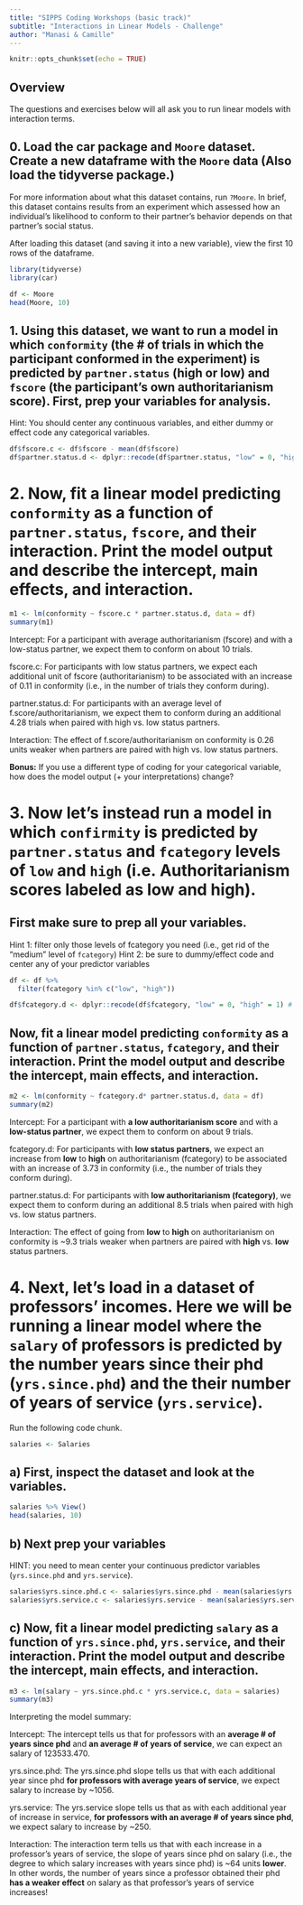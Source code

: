 ```yaml
---
title: "SIPPS Coding Workshops (basic track)"
subtitle: "Interactions in Linear Models - Challenge"
author: "Manasi & Camille"
---
```


```r
knitr::opts_chunk$set(echo = TRUE)
```

## Overview

The questions and exercises below will all ask you to run linear models with interaction terms.

## 0. Load the car package and `Moore` dataset. Create a new dataframe with the `Moore` data  (Also load the tidyverse package.)

For more information about what this dataset contains, run `?Moore`. In brief, this dataset contains results from an experiment which assessed how an individual's likelihood to conform to their partner's behavior depends on that partner's social status.

After loading this dataset (and saving it into a new variable), view the first 10 rows of the dataframe.

```r

library(tidyverse)
library(car)

df <- Moore
head(Moore, 10)

```

## 1. Using this dataset, we want to run a model in which `conformity` (the # of trials in which the participant conformed in the experiment) is predicted by `partner.status` (high or low) and `fscore` (the participant's own authoritarianism score). First, prep your variables for analysis.

Hint: You should center any continuous variables, and either dummy or effect code any categorical variables.

```r

df$fscore.c <- df$fscore - mean(df$fscore)
df$partner.status.d <- dplyr::recode(df$partner.status, "low" = 0, "high" = 1) # using dummy coding

```


# 2. Now, fit a linear model predicting `conformity` as a function of `partner.status`, `fscore`, and **their interaction**. Print the model output and describe the intercept, main effects, and interaction.

```r

m1 <- lm(conformity ~ fscore.c * partner.status.d, data = df)
summary(m1)

```

Intercept: For a participant with average authoritarianism (fscore) and with a low-status partner, we expect them to conform on about 10 trials.

fscore.c: For participants with low status partners, we expect each additional unit of fscore (authoritarianism) to be associated with an increase of 0.11 in conformity (i.e., in the number of trials they conform during).

partner.status.d: For participants with an average level of f.score/authoritarianism, we expect them to conform during an additional 4.28 trials when paired with high vs. low status partners.

Interaction: The effect of f.score/authoritarianism on conformity is 0.26 units weaker when partners are paired with high vs. low status partners.

**Bonus:** If you use a different type of coding for your categorical variable, how does the model output (+ your interpretations) change?

# 3. Now let's instead run a model in which `confirmity` is predicted by `partner.status` and `fcategory` levels of `low` and `high` (i.e. Authoritarianism scores labeled as low and high). 

## First make sure to prep all your variables. 

Hint 1: filter only those levels of fcategory you need (i.e., get rid of the "medium" level of `fcategory`)
Hint 2: be sure to dummy/effect code and center any of your predictor variables

```r
df <- df %>%
  filter(fcategory %in% c("low", "high"))

df$fcategory.d <- dplyr::recode(df$fcategory, "low" = 0, "high" = 1) # using dummy coding
```

## Now, fit a linear model predicting `conformity` as a function of `partner.status`, `fcategory`, and **their interaction**. Print the model output and describe the intercept, main effects, and interaction.

```r
m2 <- lm(conformity ~ fcategory.d* partner.status.d, data = df)
summary(m2)
```

Intercept: For a participant with **a low authoritarianism score**  and with a **low-status partner**, we expect them to conform on about 9 trials.

fcategory.d: For participants with **low status partners**, we expect an increase from **low** to **high** on authoritarianism (fcategory) to be associated with an increase of 3.73 in conformity (i.e., the number of trials they conform during).

partner.status.d: For participants with **low authoritarianism (fcategory)**, we expect them to conform during an additional 8.5 trials when paired with high vs. low status partners.

Interaction: The effect of going from **low** to **high** on authoritarianism on conformity is ~9.3 trials weaker when partners are paired with **high** vs. **low** status partners.

# 4. Next, let's load in a dataset of professors' incomes. Here we will be running a linear model where the `salary` of professors is predicted by the number years since their phd (`yrs.since.phd`) and the their number of years of service (`yrs.service`).

Run the following code chunk.
```r
salaries <- Salaries
```

## a) First, inspect the dataset and look at the variables. 
```r
salaries %>% View()
head(salaries, 10)
```

## b) Next prep your variables

HINT: you need to mean center your continuous predictor variables (`yrs.since.phd` and `yrs.service`).

```r
salaries$yrs.since.phd.c <- salaries$yrs.since.phd - mean(salaries$yrs.since.phd)
salaries$yrs.service.c <- salaries$yrs.service - mean(salaries$yrs.service)
```

## c) Now, fit a linear model predicting `salary` as a function of `yrs.since.phd`, `yrs.service`, and **their interaction**. Print the model output and describe the intercept, main effects, and interaction.

```r
m3 <- lm(salary ~ yrs.since.phd.c * yrs.service.c, data = salaries)
summary(m3)
```

Interpreting the model summary:

Intercept: The intercept tells us that for professors with an **average # of years since phd** and **an average # of years of service**, we can expect an salary of 123533.470.

yrs.since.phd: The yrs.since.phd slope tells us that with each additional year since phd **for professors with average years of service**, we expect salary to increase by ~1056.

yrs.service: The yrs.service slope tells us that as with each additional year of increase in service, **for professors with an average # of years since phd**, we expect salary to increase by ~250.

Interaction: The interaction term tells us that with each increase in a professor's years of service, the slope of years since phd on salary (i.e., the degree to which salary increases with years since phd) is ~64 units **lower**. In other words, the number of years since a professor obtained their phd **has a weaker effect** on salary as that professor's years of service increases!
